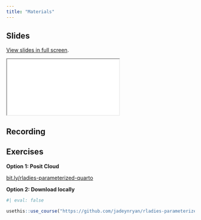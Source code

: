 ```yaml
---
title: "Materials"
---
```


## Slides

[View slides in full screen](/slides/index.html).

```{=html}
<iframe class="slides" src="/slides/index.html"></iframe>
```

## Recording


## Exercises

**Option 1: Posit Cloud**

[bit.ly/rladies-parameterized-quarto](https://bit.ly/rladies-parameterized-quarto)

**Option 2: Download locally**

```r
#| eval: false

usethis::use_course("https://github.com/jadeynryan/rladies-parameterized-quarto/raw/main/exercises/exercises.zip")
```

